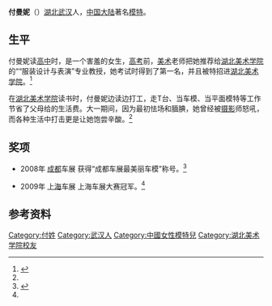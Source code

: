 {{Infobox model
| name = 付曼妮
| image = <!-- Use only free-licenced images which meet WP:NFCC -->Replace this image female.svg
| caption = 付曼妮
| birth_name = 付曼妮
| nationality = {{PRC}}
| birth_date = {{birth date and age|1987|3|20}}
| birth_place = {{CHN-1949}}[[湖北省|湖北省]][[武汉市|武汉市]]
| height = 175cm
| haircolor = 黑色
| eyecolor = 黑色
| measurements<!-- 三围 -->   = 85cm、 60cm、 87cm
| dress size = 
| shoesize = 
| spouse = 
| agency<!-- 公司 -->  =
| website = 
}}
'''付曼妮'''（{{bd|1987年|3月20日}}）[[湖北|湖北]][[武汉|武汉]]人，[[中国大陆|中国大陆]]著名[[模特|模特]]。

==生平==
付曼妮读[[高中|高中]]时，是一个害羞的女生，[[高考|高考]]前，[[美术|美术]]老师把她推荐给[[湖北美术学院|湖北美术学院]]的““服装设计与表演”专业教授，她考试时得到了第一名，并且被特招进[[湖北美术学院|湖北美术学院]]。<ref name=" a">{{cite web|url=http://auto.qq.com/a/20120112/000251.htm|title=《超模付曼妮：讲述从幕后到台前的辛酸经历》|accessdate=2012年1月12日|work=|publisher=腾讯网|language=zh-hans|archive-date=2018年10月3日|archive-url=https://web.archive.org/web/20181003214203/http://auto.qq.com/a/20120112/000251.htm|dead-url=no}}</ref>

在[[湖北美术学院|湖北美术学院]]读书时，付曼妮边读边打工，走T台、当车模、当平面模特等工作节省了父母给的生活费。大一期间，因为最初怯场和腼腆，她曾经被[[摄影|摄影]]师怒吼，而各种生活中打击更是让她饱尝辛酸。<ref name=" a" />

== 奖项 ==
*2008年 [[成都|成都]]车展 获得“成都车展最美丽车模”称号。<ref name=" ab">{{cite web|url=http://www.paxcw.com/ershouche/df/5183.html|title=《漂亮的汽车宝贝付曼妮迷倒众男生》|accessdate=|work=|publisher=平安行车网|language=zh-hans|archive-url=https://archive.is/20130427165326/http://www.paxcw.com/ershouche/df/5183.html|archive-date=2013-04-27|dead-url=yes}}</ref>

*2009年 [[上海|上海]]车展 上海车展大赛冠军。<ref name=" ab"/>

==参考资料==
<div class="references-small">
<references></references>
</div>

{{DEFAULTSORT:F}}
[[Category:付姓|Category:付姓]]
[[Category:武汉人|Category:武汉人]]
[[Category:中國女性模特兒|Category:中國女性模特兒]]
[[Category:湖北美术学院校友|Category:湖北美术学院校友]]